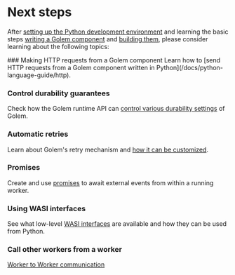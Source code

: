 
# Next steps

After [setting up the Python development environment](/docs/python-language-guide/setup) and learning the basic steps [writing a Golem component](/docs/python-language-guide/defining-components) and [building them](/docs/python-language-guide/building-components), please consider learning about the following topics:

<Steps>
### Making HTTP requests from a Golem component
Learn how to [send HTTP requests from a Golem component written in Python](/docs/python-language-guide/http).

### Control durability guarantees

Check how the Golem runtime API can [control various durability settings](/docs/python-language-guide/durability) of Golem.

### Automatic retries

Learn about Golem's retry mechanism and [how it can be customized](/docs/python-language-guide/retries).

### Promises

Create and use [promises](/docs/python-language-guide/promises) to await external events from within a running worker.

### Using WASI interfaces

See what low-level [WASI interfaces](/docs/python-language-guide/wasi) are available and how they can be used from Python.

### Call other workers from a worker

[Worker to Worker communication](/docs/python-language-guide/rpc)

</Steps>
